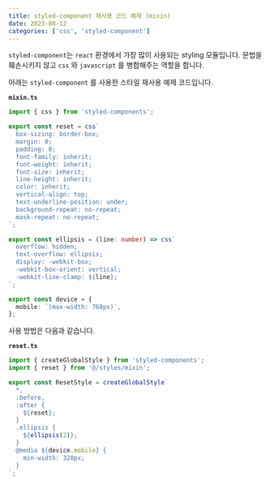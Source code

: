```yaml
---
title: styled-component 재사용 코드 예제 (mixin)
date: 2023-08-12
categories: ['css', 'styled-component']
---
```


`styled-component`는 `react` 환경에서 가장 많이 사용되는 styling 모듈입니다.
문법을 훼손시키지 않고 `css` 와 `javascript` 를 병합해주는 역할을 합니다.

아래는 `styled-component` 를 사용한 스타일 재사용 예제 코드입니다.

**`mixin.ts`**

```ts
import { css } from 'styled-components';

export const reset = css`
  box-sizing: border-box;
  margin: 0;
  padding: 0;
  font-family: inherit;
  font-weight: inherit;
  font-size: inherit;
  line-height: inherit;
  color: inherit;
  vertical-align: top;
  text-underline-position: under;
  background-repeat: no-repeat;
  mask-repeat: no-repeat;
`;

export const ellipsis = (line: number) => css`
  overflow: hidden;
  text-overflow: ellipsis;
  display: -webkit-box;
  -webkit-box-orient: vertical;
  -webkit-line-clamp: ${line};
`;

export const device = {
  mobile: `(max-width: 768px)`,
};
```

사용 방법은 다음과 같습니다.

**`reset.ts`**

```ts
import { createGlobalStyle } from 'styled-components';
import { reset } from '@/styles/mixin';

export const ResetStyle = createGlobalStyle`
  *,
  :before,
  :after {
    ${reset};
  }
  .ellipsis {
    ${ellipsis(2)};
  }
  @media ${device.mobile} {
    min-width: 320px;
  }
`;
```
